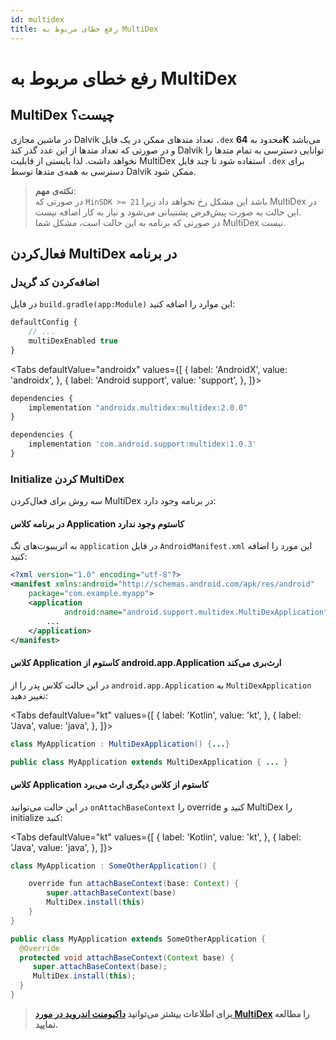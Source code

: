 ```yaml
---
id: multidex
title: رفع خطای مربوط به MultiDex
---
```


# رفع خطای مربوط به MultiDex


## MultiDex چیست؟

در ماشین مجازی Dalvik تعداد متدهای ممکن در یک فایل `.dex` محدود به **64K** می‌باشد و در صورتی که تعداد متدها از این عدد گذر کند Dalvik توانایی دسترسی به تمام متدها را نخواهد داشت. لذا بایستی از قابلیت MultiDex استفاده شود تا چند فایل `.dex` برای دسترسی به همه‌ی متدها توسط Dalvik ممکن شود.

> **نکته‌ی مهم**:    
> در صورتی که `MinSDK >= 21` باشد این مشکل رخ نخواهد داد زیرا MultiDex در این حالت به صورت پیش‌فرض پشتیبانی می‌شود و نیاز به کار اضافه نیست.    
> در صورتی که برنامه به این حالت است، مشکل شما MultiDex نیست.

## فعال‌کردن MultiDex در برنامه

### اضافه‌کردن کد گریدل

‌در فایل `build.gradle(app:Module)` این موارد را اضافه کنید:

```js
defaultConfig {
    // ...
    multiDexEnabled true
}
```

<Tabs
  defaultValue="androidx"
  values={[
    { label: 'AndroidX', value: 'androidx', },
    { label: 'Android support', value: 'support', },
  ]}>

<TabItem value="androidx">

```js
dependencies {
    implementation "androidx.multidex:multidex:2.0.0"
}
```

</TabItem>

<TabItem value="support">

```js
dependencies {
    implementation 'com.android.support:multidex:1.0.3'
}
```

</TabItem>
</Tabs>

### Initialize کردن MultiDex

سه روش برای فعال‌کردن MultiDex در برنامه وجود دارد:

#### در برنامه کلاس Application کاستوم وجود ندارد

به اتریبیوت‌های تگ `application` در فایل `AndroidManifest.xml` این مورد را اضافه کنید:

```xml
<?xml version="1.0" encoding="utf-8"?>
<manifest xmlns:android="http://schemas.android.com/apk/res/android"
    package="com.example.myapp">
    <application
            android:name="android.support.multidex.MultiDexApplication" >
        ...
    </application>
</manifest>
```

#### کلاس Application کاستوم از android.app.Application ارث‌بری می‌کند

در این حالت کلاس پدر را از `android.app.Application` به `MultiDexApplication` تغییر دهید:

<Tabs
  defaultValue="kt"
  values={[
    { label: 'Kotlin', value: 'kt', },
    { label: 'Java', value: 'java', },
  ]}>

<TabItem value="kt">

```java
class MyApplication : MultiDexApplication() {...}
```

</TabItem>

<TabItem value="java">

```java
public class MyApplication extends MultiDexApplication { ... }
```

</TabItem>

</Tabs>

#### کلاس Application کاستوم از کلاس دیگری ارث می‌برد

 در این حالت می‌توانید `onAttachBaseContext` را override کنید و MultiDex را initialize کنید:

<Tabs
  defaultValue="kt"
  values={[
    { label: 'Kotlin', value: 'kt', },
    { label: 'Java', value: 'java', },
  ]}>

<TabItem value="kt">

```java
class MyApplication : SomeOtherApplication() {

    override fun attachBaseContext(base: Context) {
        super.attachBaseContext(base)
        MultiDex.install(this)
    }
}
```

</TabItem>
<TabItem value="java">

```java
public class MyApplication extends SomeOtherApplication {
  @Override
  protected void attachBaseContext(Context base) {
     super.attachBaseContext(base);
     MultiDex.install(this);
  }
}
```

</TabItem>
</Tabs>

> **برای اطلاعات بیشتر می‌توانید [داکیومنت اندروید در مورد MultiDex](https://developer.android.com/studio/build/multidex) را مطالعه نمایید.**